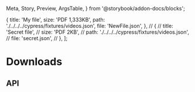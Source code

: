   Meta,
  Story,
  Preview,
  ArgsTable,
} from '@storybook/addon-docs/blocks';

  {
    title: 'My file',
    size: 'PDF 1,333KB',
    path: './../../../cypress/fixtures/videos.json',
    file: 'NewFile.json',
  },
  // {
  //   title: 'Secret file',
  //   size: 'PDF 2KB',
  //   path: './../../../cypress/fixtures/videos.json',
  //   file: 'secret.json',
  // },
];

<Meta title="Lists/Downloads" component={Downloads} />

# Downloads

<Preview>
  <Story name="Downloads">
    <Downloads lists={downloadList} />
  </Story>
</Preview>

## API

<ArgsTable of={Downloads} />
